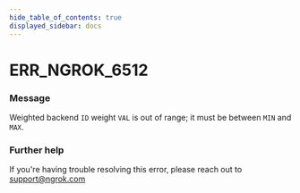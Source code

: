 ```yaml
---
hide_table_of_contents: true
displayed_sidebar: docs
---
```



# ERR_NGROK_6512

### Message
Weighted backend `ID` weight `VAL` is out of range; it must be between `MIN` and `MAX`.

<ErrorDetails error='err_ngrok_6512' />


### Further help
If you're having trouble resolving this error, please reach out to [support@ngrok.com](mailto:support@ngrok.com?subject=Help%20with%20ERR_NGROK_6512)

